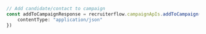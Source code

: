 ```typescript index.ts
// Add candidate/contact to campaign
const addToCampaignResponse = recruiterflow.campaignApIs.addToCampaign({
    contentType: "application/json"
})
```